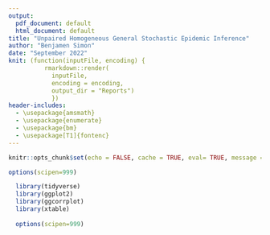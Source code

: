 ```yaml
---
output:
  pdf_document: default
  html_document: default
title: "Unpaired Homogeneous General Stochastic Epidemic Inference"
author: "Benjamen Simon"
date: "September 2022"
knit: (function(inputFile, encoding) { 
          rmarkdown::render(
            inputFile,
            encoding = encoding, 
            output_dir = "Reports") 
            })
header-includes:
  - \usepackage{amsmath}
  - \usepackage{enumerate}
  - \usepackage{bm}
  - \usepackage[T1]{fontenc}
---
```


```r
knitr::opts_chunk$set(echo = FALSE, cache = TRUE, eval= TRUE, message = FALSE, cache.path = "Caches/", fig.path = "Figures/")

options(scipen=999)
```

```r

  library(tidyverse)
  library(ggplot2)
  library(ggcorrplot)
  library(xtable)
  
  options(scipen=999)

```
